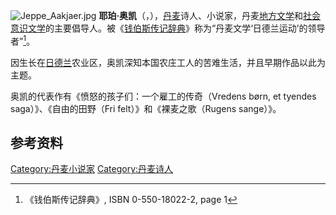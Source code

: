 [[Image:Jeppe_Aakjaer.jpg|frame]]
'''耶珀·奥凯'''（{{lang-da|'''Jeppe Aakjær'''}}，{{bd|1866年|9月10日|1930年|4月22日|catIdx=Aakjær, Jeppe}}），[[丹麦|丹麦]]诗人、小说家，丹麦[[地方文学|地方文学]]和[[社会意识文学|社会意识文学]]的主要倡导人。被《[[钱伯斯传记辞典|钱伯斯传记辞典]]》称为“丹麦文学‘日德兰运动’的领导者”<ref>《钱伯斯传记辞典》, ISBN 0-550-18022-2, page 1</ref>。

因生长在[[日德兰|日德兰]]农业区，奥凯深知本国农庄工人的苦难生活，并且早期作品以此为主题。

奥凯的代表作有《愤怒的孩子们：一个雇工的传奇（Vredens børn, et tyendes saga）》、《自由的田野（Fri felt）》和《裸麦之歌（Rugens sange）》。

==参考资料==
{{Reflist}}

{{Authority control}}
{{Denmark-bio-stub}}

{{DEFAULTSORT:Aakjær, Jeppe}}
[[Category:丹麦小说家|Category:丹麦小说家]]
[[Category:丹麦诗人|Category:丹麦诗人]]